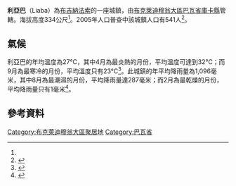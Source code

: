 {{Infobox settlement
|name = 利亞巴
|settlement_type = 
|native_name = Liaba
|nickname = 
|image_skyline = 
|image_size = 
|image_caption =
|image_flag = 
|image_seal = 
|seal_size =
|image_map = 
|map_caption = 
|pushpin_map = Burkina Faso
|pushpin_map_caption = 利亞巴在布基納法索的位置
|coordinates_region = 
|subdivision_type = 國家
|subdivision_name = {{flag|Burkina Faso}}
|subdivision_type1 = 大區
|subdivision_name1 = [[布克萊迪穆翁大區|布克萊迪穆翁大區]]
|subdivision_type2 = [[布吉納法索行政區劃|省]]
|subdivision_name2 = [[巴瓦省|巴瓦省]]
|subdivision_type3 = [[縣_(布吉納法索)|縣]]
|subdivision_name3 = [[庫卡縣|庫卡縣]]
|leader_title = 
|leader_name = 
|established_title = 
|established_date = 
|area_total_km2 = 
|population_as_of = 2005
|population_footnotes =
|population_total = 541
|population_density_km2 =
|population_blank1_title = 民族
|population_blank1 = 
|elevation_footnotes =<ref name = "gn2358354">{{Geonameslink |gnid=2358354 |name=Tanhouna|date =|title=利亞巴 | |accessdate=2015-11-14 }}</ref>
|elevation_m = 334
|timezone =GMT
|coordinates_display = inline,title
|utc_offset = +0
|latd=11
|latm=57
|lats=00
|latNS=N
|longd=4
|longm=26
|longs=00
|longEW=W
|blank1_name =GeoNames
|blank1_info =[http://www.geonames.org/2358354 2358354]
|website = 
}}

'''利亞巴'''（Liaba）為[[布吉納法索|布吉納法索]]的一座城鎮，由[[布克萊迪穆翁大區|布克萊迪穆翁大區]][[巴瓦省|巴瓦省]][[庫卡縣|庫卡縣]]管轄。海拔高度334公尺<ref name = "gn2358354"/>。2005年人口普查中該城鎮人口有541人<ref>{{Cite web |url=http://www.inforoute-communale.gov.bf/list_vill/bm.htm |title=Burkinabé government inforoute communale |accessdate=2017-04-07 |archive-date=2008-01-24 |archive-url=https://web.archive.org/web/20080124133758/http://www.inforoute-communale.gov.bf/list_vill/bm.htm |dead-url=yes }}</ref>。

==氣候==
利亞巴的年均溫度為27℃，其中4月為最炎熱的月份，平均溫度可達到32℃；而9月為最寒冷的月份，平均溫度只有23℃<ref name = "nasa">{{cite web|url=http://neo.sci.gsfc.nasa.gov/dataset_index.php|title=NASA Earth Observations Data Set Index|publisher=NASA|accessdate=2016-01-30|archive-date=2016-02-03|archive-url=https://web.archive.org/web/20160203154449/http://neo.sci.gsfc.nasa.gov/dataset_index.php|dead-url=no}}</ref>。此城鎮的年平均降雨量為1,096毫米，其中8月為最潮濕的月份，平均降雨量達287毫米；而2月為最乾燥的月份，平均降雨量只有1毫米<ref name = "nasarain">{{cite web|url=http://neo.sci.gsfc.nasa.gov/view.php?datasetId=TRMM_3B43M&year=2014|title=NASA Earth Observations: Rainfall (1 month - TRMM)|publisher=NASA|accessdate=2016-01-30|archive-date=2016-10-09|archive-url=https://web.archive.org/web/20161009115736/http://neo.sci.gsfc.nasa.gov/view.php?datasetId=TRMM_3B43M&year=2014|dead-url=no}}</ref>。

==參考資料==
{{Reflist}}

{{巴瓦省}}

{{DEFAULTSORT:Liaba}}
[[Category:布克萊迪穆翁大區聚居地|Category:布克萊迪穆翁大區聚居地]]
[[Category:巴瓦省|Category:巴瓦省]]


{{BurkinaFaso-geo-stub}}